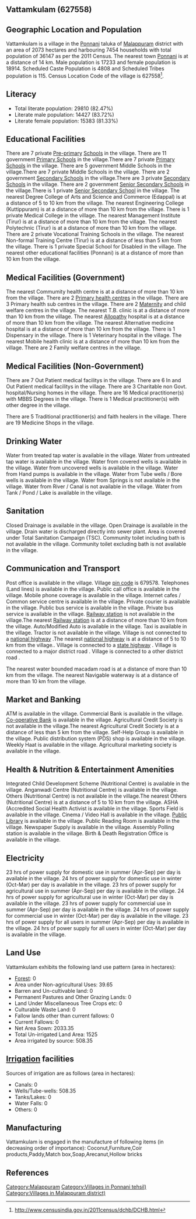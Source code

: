 {{Infobox settlement
| name=Vattamkulam
| native_name=
| native_name_lang=
| other_name=
| nickname=
| settlement_type=Village
| image_skyline=
| image_alt=
| image_caption=
| pushpin_map=India Kerala
| pushpin_label_position=right
| pushpin_map_alt=
| pushpin_map_caption=Location in Kerala, India
| latd=
| latm=
| lats=
| latNS=
| longd=
| longm=
| longs=
| longEW=
| coordinates_display=inline,title
| subdivision_type=Country
| subdivision_name={{flag|India}}
| subdivision_type1=[[States and territories of India|State]]
| subdivision_name1=Kerala 
| subdivision_type2=[[List of districts of India|District]]
| subdivision_name2=Malappuram
| subdivision_type3=Tahsil
| subdivision_name3=Ponnani
| website=
| established_title=<!-- Established -->
| established_date=
| founder=
| named_for=
| government_type=
| governing_body=
| unit_pref=Metric=
| area_footnotes=
| area_rank=
| area_total_km2=20.73
| elevation_footnotes=
| elevation_m=
| population_total=36147
| population_as_of=2011
| population_rank=
| population_density_km2=1743
| population_demonym=
| population_footnotes=
| demographics_type1=Languages
| demographics1_title1=Official
| demographics1_info1=[[Malayalam language|Malayalam]]
| timezone1=[[Indian Standard Time|IST]]
| utc_offset1==+5:30
| postal_code_type=[[Postal Index Number|PIN]]
| postal_code=679578
| area_code_type=Telephone code
| area_code=
| registration_plate=
| blank1_name_sec1=Nearest city
| blank1_info_sec1=[[Ponnani]]
| blank2_name_sec1=[[Human sex ratio|Sex ratio]]
| blank2_info_sec1=1097 [[male|♂]]/[[female|♀]]
| blank3_name_sec1=Literacy
| blank3_info_sec1=82.47%
| blank1_name_sec2=[[2011 Census of India|2011 census]] code
| blank1_info_sec2=627558
| footnotes=
}}

== Vattamkulam (627558) ==

== Geographic Location and Population ==

Vattamkulam is a village in the [[Ponnani]] taluka of [[Malappuram]] district with an area of 2073 hectares and harbouring 7454 households with total population of 36147 as per the 2011 Census. The nearest town [[Ponnani]] is at a distance of 14 km. Male population is 17233 and female population is 18914. Scheduled Caste Population is 4808 and Scheduled Tribes population is 115. Census Location Code of the village is 627558<ref>http://www.censusindia.gov.in/2011census/dchb/DCHB.html</ref>.


== Literacy ==  
* Total literate population: 29810 (82.47%)
* Literate male population: 14427 (83.72%)
* Literate female population: 15383 (81.33%)


== Educational Facilities ==  
There are 7 private [[Pre-primary]] [[School]]s in the village.
There are 11 government [[Primary School]]s in the village.There are 7 private [[Primary School]]s in the village.
There are 5 government Middle Schools in the village.There are 7 private Middle Schools in the village.
There are 2 government [[Secondary School]]s in the village.There are 3 private [[Secondary School]]s in the village.
There are 2 government [[Senior Secondary School]]s in the village.There is 1 private [[Senior Secondary School]] in the village.
The nearest Degree College of Arts and Science and Commerce (Edappal) is at a distance of 5 to 10 km from the village.
The nearest Engineering College (Kuttippuram) is at a distance of more than 10 km from the village.
There is 1 private Medical College in the village.
The nearest Management Institute (Tirur) is at a distance of more than 10 km from the village.
The nearest Polytechnic (Tirur) is at a distance of more than 10 km from the village.
There are 2 private Vocational Training Schools in the village.
The nearest Non-formal Training Centre (Tirur) is at a distance of less than 5 km from the village.
There is 1 private Special School for Disabled in the village.
The nearest other educational facilities (Ponnani) is at a distance of more than 10 km from the village.


== Medical Facilities (Government) ==
The nearest Commumity health centre is at a distance of more than 10 km from the village.
There are 2 [[Primary health centre]]s in the village.
There are 3 Primary health sub centres in the village.
There are 2 [[Maternity]] and child welfare centres in the village.
The nearest T.B. clinic is at a distance of more than 10 km from the village.
The nearest [[Allopathy]] hospital is at a distance of more than 10 km from the village.
The nearest Alternative medicine hospital is at a distance of more than 10 km from the village.
There is 1 Dispensary in the village.
There is 1 Veterinary hospital in the village.
The nearest Mobile health clinic is at a distance of more than 10 km from the village.
There are 2 Family welfare centres in the village.


== Medical Facilities (Non-Government) ==
There are 7 Out Patient medical facilitys in the village.
There are 6 In and Out Patient medical facilitys in the village.
There are 3 Charitable non Govt. hospital/Nursing homes in the village.
There are 16 Medical practitioner(s) with MBBS Degrees in the village.
There is 1 Medical practitioner(s) with other degree in the village.

There are 5 Traditional practitioner(s) and faith healers in the village.
There are 19 Medicine Shops in the village.



== Drinking Water ==
Water from treated tap water is available in the village.
Water from untreated tap water is available in the village.
Water from covered wells is available in the village.
Water from uncovered wells is available in the village.
Water from Hand pumps is available in the village.
Water from Tube wells / Bore wells is available in the village.
Water from Springs is not available in the village.
Water from River / Canal is not available in the village.
Water from Tank / Pond / Lake is available in the village.


== Sanitation ==
Closed Drainage is available in the village.
Open Drainage is available in the village.
Drain water is discharged directly into sewer plant.
Area is covered under Total Sanitation Campaign (TSC).
Community toilet including bath is not available in the village.
Community toilet excluding bath is not available in the village.


== Communication and Transport ==
Post office is available in the village.
Village [[pin code]] is 679578.
Telephones (Land lines) is available in the village.
Public call office is available in the village.
Mobile phone coverage is available in the village.
Internet cafes / Common service centre is available in the village.
Private courier is available in the village.
Public bus service is available in the village.
Private bus service is available in the village.
[[Railway station]] is not available in the village.The nearest [[Railway station]] is at a distance of more than 10 km from the village.
Auto/Modified Auto is available in the village.
Taxi is available in the village.
Tractor is not available in the village.
Village is not connected to a [[national highway]] .The nearest [[national highway]] is at a distance of 5 to 10 km from the village..
Village is connected to a [[state highway]]  .
Village is connected to a major district road    .
Village is connected to a other district road  .


The nearest water bounded macadam road is at a distance of more than 10 km from the village.
The nearest Navigable waterway is at a distance of more than 10 km from the village.



== Market and Banking ==
ATM is available in the village.
Commercial Bank is available in the village.
[[Co-operative Bank]] is available in the village.
Agricultural Credit Society is not available in the village.The nearest Agricultural Credit Society is at a distance of less than 5 km from the village.
Self-Help Group is available in the village.
Public distribution system (PDS) shop is available in the village.
Weekly Haat is available in the village.
Agricultural marketing society is available in the village.


== Health & Nutrition & Entertainment Amenities ==
Integrated Child Development Scheme (Nutritional Centre) is available in the village.
Anganwadi Centre (Nutritional Centre) is available in the village.
Others (Nutritional Centre) is not available in the village.The nearest Others (Nutritional Centre) is at a distance of 5 to 10 km from the village.
ASHA (Accredited Social Health Activist is available in the village.
Sports Field is available in the village.
Cinema / Video Hall is available in the village.
[[Public Library]] is available in the village.
Public Reading Room is available in the village.
Newspaper Supply is available in the village.
Assembly Polling station is available in the village.
Birth & Death Registration Office is available in the village.


== Electricity ==
23 hrs of power supply for domestic use in summer (Apr-Sep) per day is available in the village.
24 hrs of power supply for domestic use in winter (Oct-Mar) per day is available in the village.
23 hrs of power supply for agricultural use in summer (Apr-Sep) per day is available in the village.
24 hrs of power supply for agricultural use in winter (Oct-Mar) per day is available in the village.
23 hrs of power supply for commercial use in summer (Apr-Sep) per day is available in the village.
24 hrs of power supply for commercial use in winter (Oct-Mar) per day is available in the village.
23 hrs of power supply for all users in summer (Apr-Sep) per day is available in the village.
24 hrs of power supply for all users in winter (Oct-Mar) per day is available in the village.


== Land Use ==
Vattamkulam exhibits the following land use pattern (area in hectares):
* [[Forest]]: 0
* Area under Non-agricultural Uses: 39.65
* Barren and Un-cultivable land: 0
* Permanent Pastures and Other Grazing Lands: 0
* Land Under Miscellaneous Tree Crops etc: 0
* Culturable Waste Land: 0
* Fallow lands other than current fallows: 0
* Current Fallows: 0
* Net Area Sown: 2033.35
* Total Un-irrigated Land Area: 1525
* Area irrigated by source: 508.35


== [[Irrigation]] facilities ==
Sources of irrigation are as follows (area in hectares):
* Canals: 0
* Wells/Tube-wells: 508.35
* Tanks/Lakes: 0
* Water Falls: 0
* Others: 0


== Manufacturing ==
Vattamkulam is engaged in the manufacture of following items (in decreasing order of importance): Coconut,Furniture,Coir products,Paddy,Match box,Soap,Arecanut,Hollow bricks


[[Category:Malappuram]]
[[Category:Villages in Ponnani tehsil)]]
[[Category:Villages in Malappuram district)]]


== References ==
{{Reflist}}


